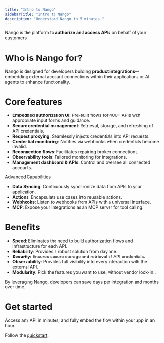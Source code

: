 ```yaml
---
title: "Intro to Nango"
sidebarTitle: "Intro to Nango"
description: "Understand Nango in 5 minutes."
---
```


Nango is the platform to **authorize and access APIs** on behalf of your customers.

# Who is Nango for?

Nango is designed for developers building **product integrations**—embedding external account connections within their applications or AI agents to enhance functionality.

# Core features

- **Embedded authorization UI**: Pre-built flows for 400\+ APIs with appropriate input forms and guidance.
- **Secure credential management**: Retrieval, storage, and refreshing of API credentials.
- **Request proxying**: Seamlessly injects credentials into API requests.
- **Credential monitoring**: Notifies via webhooks when credentials become invalid.
- **Reconnection flows**: Facilitates repairing broken connections.
- **Observability tools**: Tailored monitoring for integrations.
- **Management dashboard & APIs**: Control and oversee all connected accounts.

Advanced Capabilities

- **Data Syncing**: Continuously synchronize data from APIs to your application.
- **Actions**: Encapsulate use cases into reusable actions.
- **Webhooks**: Listen to webhooks from APIs with a universal interface.
- **MCP**: Expose your integrations as an MCP server for tool calling.

# Benefits

- **Speed**: Eliminates the need to build authorization flows and infrastructure for each API.
- **Reliability**: Provides a robust solution from day one.
- **Security**: Ensures secure storage and retrieval of API credentials.
- **Observability**: Provides full visibility into every interaction with the external API.
- **Modularity**: Pick the features you want to use, without vendor lock-in..

By leveraging Nango, developers can save days per integration and months over time.

# Get started

Access any API in minutes, and fully embed the flow within your app in an hour.

Follow the [quickstart](/getting-started/quickstart).